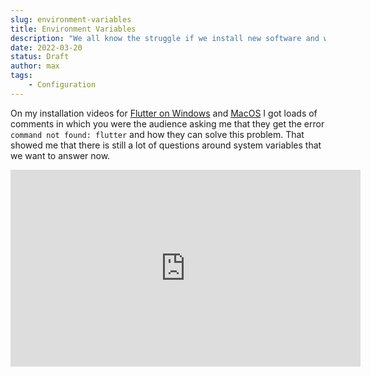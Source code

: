 ```yaml
---
slug: environment-variables
title: Environment Variables
description: "We all know the struggle if we install new software and want to execute it via the terminal, but the only thing we see is `command not found:`. Whenever we see this error, it is the moment we need environment variables, and today we want to take a closer look at how they work."
date: 2022-03-20
status: Draft
author: max
tags:
    - Configuration
---
```


On my installation videos for [Flutter on Windows](https://www.youtube.com/watch?v=T9LdScRVhv8) and [MacOS](https://www.youtube.com/watch?v=9GuzMsZQUYs)
I got loads of comments in which you were the audience asking me
that they get the error `command not found: flutter` and how they can solve this problem. That showed me that there is
still a lot of questions around system variables that we want to answer now.

<div style={{display: "flex", justifyContent: "center"}}>
    <iframe title="Install Flutter on Windows 11"
            src="https://tube.tchncs.de/videos/embed/8dc702f8-25cb-44e1-bcec-4773bf7fe12b?start=4m34s"
            allowFullScreen sandbox="allow-same-origin allow-scripts allow-popups" width="560" height="315"
            frameBorder="0"/>
</div>

## Environment Variables
Whenever you install software via a wizard usually in the background it sets everything up for you.
The Installation Wizard of [Git](https://git-scm.com/) is a very good example for that. You download the wizard, click
through the process and at the end if you open your terminal you can enter `git` and get something like this:

```
➜ git
usage: git [--version] [--help] [-C <path>] [-c <name>=<value>]
           [--exec-path[=<path>]] [--html-path] [--man-path] [--info-path]
           [-p | --paginate | -P | --no-pager] [--no-replace-objects] [--bare]
           [--git-dir=<path>] [--work-tree=<path>] [--namespace=<name>]
           [--super-prefix=<path>] [--config-env=<name>=<envvar>]
           <command> [<args>]
```

If we take separate the words `environment` and `variable` it gets maybe a bit clearer. If you have already some experience
as a developer you will know the word `variable` and understand that it can contain any value that you would like.
The environment in the word stands for the OS that you are working on. In this article we mostly will take a look on
Windows and macOS, but they exist also for Linux. These environment variables allow you now to execute commands in your
terminal, PowerShell or Windows Explorer and the Environment will know what to do.

## System and User Environment Variables
Windows offers you in the system settings the "Environment Variables" in there you see the differentiation between
`system` and `user` variables. While the system variables will be accessible globally for every user the system variables
are only accessible for the current user.

